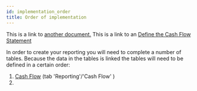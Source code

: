```yaml
---
id: implementation_order
title: Order of implementation
---
```


This is a link to [another document.](index.mdx) This is a link to an [Define the Cash Flow Statement](./index.mdx)

In order to create your reporting you will need to complete a number of tables. Because the data in the tables is linked the tables will need to be defined in a certain order:
1. [Cash Flow](https://app.monitr.be/dashboard/organisations/entities/definitions/mapping) (tab 'Reporting'/'Cash Flow' )
1. 
